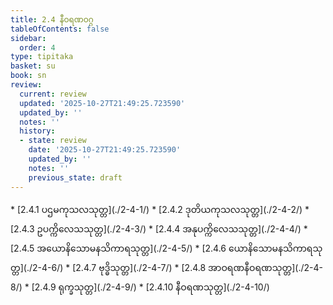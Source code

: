 ```yaml
---
title: 2.4 နီဝရဏဝဂ္ဂ
tableOfContents: false
sidebar:
  order: 4
type: tipitaka
basket: su
book: sn
review:
  current: review
  updated: '2025-10-27T21:49:25.723590'
  updated_by: ''
  notes: ''
  history:
  - state: review
    date: '2025-10-27T21:49:25.723590'
    updated_by: ''
    notes: ''
    previous_state: draft
---
```



<ReviewStatus review={frontmatter.review} showDetails={true} />

<HypothesisAnnotation frontmatter={frontmatter} />

<DynamicBreadcrumb />



<TableOfContents book="sn" section="2.4">
* [2.4.1 ပဌမကုသလသုတ္တ](./2-4-1/)
* [2.4.2 ဒုတိယကုသလသုတ္တ](./2-4-2/)
* [2.4.3 ဥပက္ကိလေသသုတ္တ](./2-4-3/)
* [2.4.4 အနုပက္ကိလေသသုတ္တ](./2-4-4/)
* [2.4.5 အယောနိသောမနသိကာရသုတ္တ](./2-4-5/)
* [2.4.6 ယောနိသောမနသိကာရသုတ္တ](./2-4-6/)
* [2.4.7 ဗုဒ္ဓိသုတ္တ](./2-4-7/)
* [2.4.8 အာဝရဏနီဝရဏသုတ္တ](./2-4-8/)
* [2.4.9 ရုက္ခသုတ္တ](./2-4-9/)
* [2.4.10 နီဝရဏသုတ္တ](./2-4-10/)
</TableOfContents>